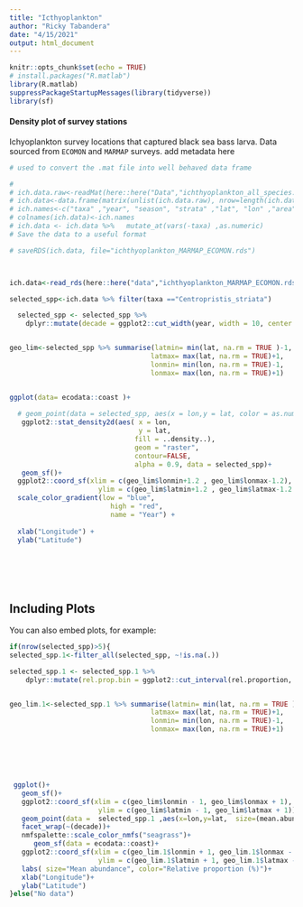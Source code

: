 ```yaml
---
title: "Icthyoplankton"
author: "Ricky Tabandera"
date: "4/15/2021"
output: html_document
---
```


```r
knitr::opts_chunk$set(echo = TRUE)
# install.packages("R.matlab")
library(R.matlab)
suppressPackageStartupMessages(library(tidyverse))
library(sf)
```


#### Density plot of survey stations
Ichyoplankton survey locations that captured black sea bass larva. Data sourced from `ECOMON` and `MARMAP` surveys. add metadata here


```r
# used to convert the .mat file into well behaved data frame

# 
# ich.data.raw<-readMat(here::here("Data","ichthyoplankton_all_species.mat"))
# ich.data<-data.frame(matrix(unlist(ich.data.raw), nrow=length(ich.data.raw$taxa), ncol = (length(ich.data.raw))))
# ich.names<-c("taxa" ,"year", "season", "strata" ,"lat", "lon" ,"area" ,"mean.abund","rel.proportion")
# colnames(ich.data)<-ich.names
# ich.data <- ich.data %>%   mutate_at(vars(-taxa) ,as.numeric)
# Save the data to a useful format

# saveRDS(ich.data, file="ichthyoplankton_MARMAP_ECOMON.rds")



ich.data<-read_rds(here::here("data","ichthyoplankton_MARMAP_ECOMON.rds"))

selected_spp<-ich.data %>% filter(taxa =="Centropristis_striata")

  selected_spp <- selected_spp %>%
    dplyr::mutate(decade = ggplot2::cut_width(year, width = 10, center = 1980))


geo_lim<-selected_spp %>% summarise(latmin= min(lat, na.rm = TRUE )-1,
                                   latmax= max(lat, na.rm = TRUE)+1,
                                   lonmin= min(lon, na.rm = TRUE)-1,
                                   lonmax= max(lon, na.rm = TRUE)+1)


ggplot(data= ecodata::coast )+
  
  # geom_point(data = selected_spp, aes(x = lon,y = lat, color = as.numeric(year)))+ 
   ggplot2::stat_density2d(aes( x = lon, 
                                y = lat, 
                               fill = ..density..),
                               geom = "raster",
                               contour=FALSE,
                               alpha = 0.9, data = selected_spp)+
   geom_sf()+
  ggplot2::coord_sf(xlim = c(geo_lim$lonmin+1.2 , geo_lim$lonmax-1.2), 
                      ylim = c(geo_lim$latmin+1.2 , geo_lim$latmax-1.2 )) +
  scale_color_gradient(low = "blue", 
                         high = "red", 
                         name = "Year") +
 
  xlab("Longitude") +
  ylab("Latitude")

  
  




```

## Including Plots

You can also embed plots, for example:

```r

if(nrow(selected_spp)>5){
selected_spp.1<-filter_all(selected_spp, ~!is.na(.))

selected_spp.1 <- selected_spp.1 %>%
    dplyr::mutate(rel.prop.bin = ggplot2::cut_interval(rel.proportion, length = 25))


geo_lim.1<-selected_spp.1 %>% summarise(latmin= min(lat, na.rm = TRUE )-1,
                                   latmax= max(lat, na.rm = TRUE)+1,
                                   lonmin= min(lon, na.rm = TRUE)-1,
                                   lonmax= max(lon, na.rm = TRUE)+1)






 ggplot()+
   geom_sf()+
   ggplot2::coord_sf(xlim = c(geo_lim$lonmin - 1, geo_lim$lonmax + 1), 
                      ylim = c(geo_lim$latmin - 1, geo_lim$latmax + 1)) +
   geom_point(data =  selected_spp.1 ,aes(x=lon,y=lat,  size=(mean.abund),color=rel.prop.bin))+
   facet_wrap(~(decade))+
   nmfspalette::scale_color_nmfs("seagrass")+
      geom_sf(data = ecodata::coast)+
   ggplot2::coord_sf(xlim = c(geo_lim.1$lonmin + 1, geo_lim.1$lonmax - 1), 
                      ylim = c(geo_lim.1$latmin + 1, geo_lim.1$latmax - 1))+
   labs( size="Mean abundance", color="Relative proportion (%)")+
   xlab("Longitude")+
   ylab("Latitude")
}else("No data")

   
   


```

